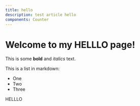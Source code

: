 ```yaml
---
title: hello
description: test article hello
components: Counter
---
```


# Welcome to my HELLLO page!

This is some **bold** and _italics_ text.

This is a list in markdown:

- One
- Two
- Three

HELLLO
